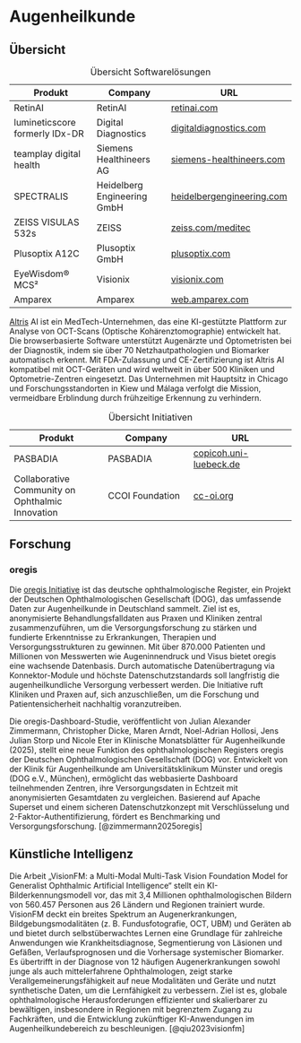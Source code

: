# Augenheilkunde

## Übersicht

| Produkt                            | Company                         | URL                                    |
|------------------------------------|---------------------------------|----------------------------------------|
| RetinAI                            | RetinAI                         | [retinai.com](https://retinai.com)                |
| lumineticscore formerly IDx-DR | Digital Diagnostics             | [digitaldiagnostics.com](https://www.digitaldiagnostics.com/products/eye-disease/lumineticscore/) |
| teamplay digital health            | Siemens Healthineers AG         | [siemens-healthineers.com](https://siemens-healthineers.com)   |
| SPECTRALIS                         | Heidelberg Engineering GmbH     | [heidelbergengineering.com](https://heidelbergengineering.com)  |
| ZEISS VISULAS 532s                 | ZEISS                           | [zeiss.com/meditec](https://zeiss.com/meditec)          |
| Plusoptix A12C                     | Plusoptix GmbH                  | [plusoptix.com](https://plusoptix.com)              |
| EyeWisdom® MCS²                    | Visionix                        | [visionix.com](https://visionix.com)               |
| Amparex                            | Amparex                         | [web.amparex.com](https://web.amparex.com) |

: Übersicht Softwarelösungen

[Altris](https://www.altris.ai/) AI ist ein MedTech-Unternehmen, das eine KI-gestützte Plattform zur Analyse von OCT-Scans (Optische Kohärenztomographie) entwickelt hat. Die browserbasierte Software unterstützt Augenärzte und Optometristen bei der Diagnostik, indem sie über 70 Netzhautpathologien und Biomarker automatisch erkennt. Mit FDA-Zulassung und CE-Zertifizierung ist Altris AI kompatibel mit OCT-Geräten und wird weltweit in über 500 Kliniken und Optometrie-Zentren eingesetzt. Das Unternehmen mit Hauptsitz in Chicago und Forschungsstandorten in Kiew und Málaga verfolgt die Mission, vermeidbare Erblindung durch frühzeitige Erkennung zu verhindern.

| Produkt                            | Company                         | URL                                    |
|------------------------------------|---------------------------------|----------------------------------------|
| PASBADIA                           | PASBADIA                        | [copicoh.uni-luebeck.de](https://www.copicoh.uni-luebeck.de/forschung/projekte/aktuelle-projekte/pasbadia) |
| Collaborative Community on Ophthalmic Innovation | CCOI Foundation | [cc-oi.org](https://cc-oi.org) |

: Übersicht Initiativen

## Forschung

### oregis

Die [oregis Initiative](https://oregis.de/)  ist das deutsche ophthalmologische Register, ein Projekt der Deutschen Ophthalmologischen Gesellschaft (DOG), das umfassende Daten zur Augenheilkunde in Deutschland sammelt. Ziel ist es, anonymisierte Behandlungsfalldaten aus Praxen und Kliniken zentral zusammenzuführen, um die Versorgungsforschung zu stärken und fundierte Erkenntnisse zu Erkrankungen, Therapien und Versorgungsstrukturen zu gewinnen. Mit über 870.000 Patienten und Millionen von Messwerten wie Augeninnendruck und Visus bietet oregis eine wachsende Datenbasis. Durch automatische Datenübertragung via Konnektor-Module und höchste Datenschutzstandards soll langfristig die augenheilkundliche Versorgung verbessert werden. Die Initiative ruft Kliniken und Praxen auf, sich anzuschließen, um die Forschung und Patientensicherheit nachhaltig voranzutreiben.

Die oregis-Dashboard-Studie, veröffentlicht von Julian Alexander Zimmermann, Christopher Dicke, Maren Arndt, Noel-Adrian Hollosi, Jens Julian Storp und Nicole Eter in Klinische Monatsblätter für Augenheilkunde (2025), stellt eine neue Funktion des ophthalmologischen Registers oregis der Deutschen Ophthalmologischen Gesellschaft (DOG) vor. Entwickelt von der Klinik für Augenheilkunde am Universitätsklinikum Münster und oregis (DOG e.V., München), ermöglicht das webbasierte Dashboard teilnehmenden Zentren, ihre Versorgungsdaten in Echtzeit mit anonymisierten Gesamtdaten zu vergleichen. Basierend auf Apache Superset und einem sicheren Datenschutzkonzept mit Verschlüsselung und 2-Faktor-Authentifizierung, fördert es Benchmarking und Versorgungsforschung. [@zimmermann2025oregis]

## Künstliche Intelligenz

Die Arbeit „VisionFM: a Multi-Modal Multi-Task Vision Foundation Model for Generalist Ophthalmic Artificial Intelligence“ stellt ein KI-Bilderkennungsmodell vor, das mit 3,4 Millionen ophthalmologischen Bildern von 560.457 Personen aus 26 Ländern und Regionen trainiert wurde. VisionFM deckt ein breites Spektrum an Augenerkrankungen, Bildgebungsmodalitäten (z. B. Fundusfotografie, OCT, UBM) und Geräten ab und bietet durch selbstüberwachtes Lernen eine Grundlage für zahlreiche Anwendungen wie Krankheitsdiagnose, Segmentierung von Läsionen und Gefäßen, Verlaufsprognosen und die Vorhersage systemischer Biomarker. Es übertrifft in der Diagnose von 12 häufigen Augenerkrankungen sowohl junge als auch mittelerfahrene Ophthalmologen, zeigt starke Verallgemeinerungsfähigkeit auf neue Modalitäten und Geräte und nutzt synthetische Daten, um die Lernfähigkeit zu verbessern. Ziel ist es, globale ophthalmologische Herausforderungen effizienter und skalierbarer zu bewältigen, insbesondere in Regionen mit begrenztem Zugang zu Fachkräften, und die Entwicklung zukünftiger KI-Anwendungen im Augenheilkundebereich zu beschleunigen. [@qiu2023visionfm]
